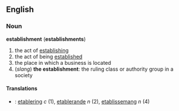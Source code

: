 ==English==
===Noun===
'''establishment''' ('''establishments''')
#the act of [[establish]]ing
#the act of being [[establish]]ed
#the place in which a business is located
#(''slang'') '''the establishment''':  the ruling class or authority group in a society

====Translations====
*{{sv}}: [[etablering]] ''c'' (1), [[etablerande]] ''n'' (2), [[etablissemang]] ''n'' (4)